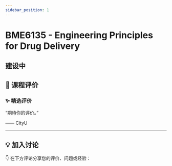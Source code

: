 ```yaml
---
sidebar_position: 1
---
```



# BME6135 - Engineering Principles for Drug Delivery

## 建设中

## **💬 课程评价**

### ✨ **精选评价**
<div className={commentStyles.commentBox}>
    <p className={commentStyles.commentText}>
        “期待你的评价。”
    </p>
    <p className={commentStyles.commentAuthor}>—— CityU</p>
</div>

---

## **💡 加入讨论**

👇 在下方评论分享您的评价、问题或经验：
<Utterances />
